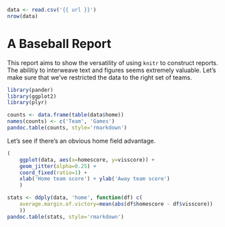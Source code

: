 ```r
data <- read.csv('{{ url }}')
nrow(data)
```

# A Baseball Report

This report aims to show the versatility of using `knitr` to construct reports. The abilitiy to interweave text and figures seems extremely valuable. Let's make sure that we've restricted the data to the right set of teams.

```r
library(pander)
library(ggplot2)
library(plyr)

counts <- data.frame(table(data$home))
names(counts) <- c('Team', 'Games')
pandoc.table(counts, style='rmarkdown')
```

Let's see if there's an obvious home field advantage.

```r
(
    ggplot(data, aes(x=homescore, y=visscore)) +
    geom_jitter(alpha=0.25) +
    coord_fixed(ratio=1) +
    xlab('Home team score') + ylab('Away team score')
    )
```

```r
stats <- ddply(data, 'home', function(df) c(
    average.margin.of.victory=mean(abs(df$homescore - df$visscore))
    ))
pandoc.table(stats, style='rmarkdown')
```
